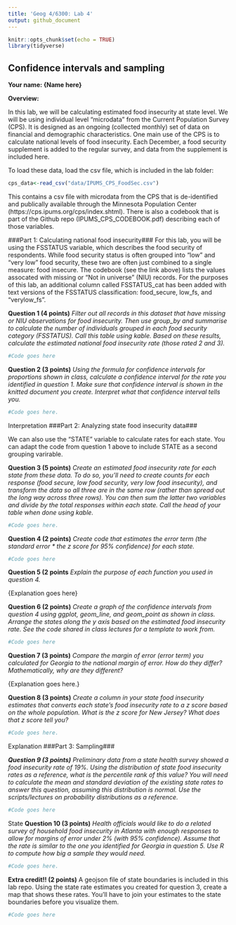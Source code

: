 ```yaml
---
title: 'Geog 4/6300: Lab 4'
output: github_document
---
```


```r
knitr::opts_chunk$set(echo = TRUE)
library(tidyverse)
```

## Confidence intervals and sampling

**Your name: {Name here}**

**Overview:**

In this lab, we will be calculating estimated food insecurity at state level. We will be using individual level “microdata” from the Current Population Survey (CPS). It is designed as an ongoing (collected monthly) set of data on financial and demographic characteristics. One main use of the CPS is to calculate national levels of food insecurity. Each December, a food security supplement is added to the regular survey, and data from the supplement is included here.

To load these data, load the csv file, which is included in the lab folder:

```r
cps_data<-read_csv("data/IPUMS_CPS_FoodSec.csv")
```

This contains a csv file with microdata from the CPS that is de-identified and publically available through the Minnesota Population Center (https://cps.ipums.org/cps/index.shtml). There is also a codebook that is part of the Github repo (IPUMS_CPS_CODEBOOK.pdf) describing each of those variables.

###Part 1: Calculating national food insecurity###
For this lab, you will be using the FSSTATUS variable, which describes the food security of respondents. While food security status is often grouped into “low” and “very low” food security, these two are often just combined to a single measure: food insecure. The codebook (see the link above) lists the values assocated with missing or "Not in universe" (NIU) records. For the purposes of this lab, an additional column called FSSTATUS_cat has been added with text versions of the FSSTATUS classification: food_secure, low_fs, and "verylow_fs".

**Question 1 (4 points)** _Filter out all records in this dataset that have missing or NIU observations for food insecurity. Then use group_by and summarise to calculate the number of individuals grouped in each food security category (FSSTATUS).  Call this table using kable. Based on these results, calculate the estimated national food insecurity rate (those rated 2 and 3)._

```r
#Code goes here
```

**Question 2 (3 points)** _Using the formula for confidence intervals for proportions shown in class, calculate a confidence interval for the rate you identified in question 1. Make sure that confidence interval is shown in the knitted document you create. Interpret what that confidence interval tells you._

```r
#Code goes here. 
```

{Interpretation goes here.}

###Part 2: Analyzing state food insecurity data###

We can also use the "STATE" variable to calculate rates for each state. You can adapt the code from question 1 above to include STATE as a second grouping varirable. 

**Question 3 (5 points)** _Create an estimated food insecurity rate for each state from these data. To do so, you'll need to create counts for each response (food secure, low food security, very low food insecurity), and transform the data so all three are in the same row (rather than spread out the long way across three rows). You can then sum the latter two variables and divide by the total responses within each state. Call the head of your table when done using kable._

```r
#Code goes here.
```


**Question 4 (2 points)** _Create code that estimates the error term (the standard error * the z score for 95% confidence) for each state._

```r
#Code goes here
```

**Question 5 (2 points** _Explain the purpose of each function you used in question 4._

{Explanation goes here}

**Question 6 (2 points)** _Create a graph of the confidence intervals from question 4 using ggplot, geom_line, and geom_point as shown in class. Arrange the states along the y axis based on the estimated food insecurity rate. See the code shared in class lectures for a template to work from._

```r
#Code goes here
```

**Question 7 (3 points)** _Compare the margin of error (error term) you calculated for Georgia to the national margin of error. How do they differ? Mathematically, why are they different?_

{Explanation goes here.}

**Question 8 (3 points)** _Create a column in your state food insecurity estimates that converts each state's food insecurity rate to a z score based on the whole population. What is the z score for New Jersey? What does that z score tell you?_

```r
#Code goes here.
```

{Explanation goes here.}

###Part 3: Sampling###

***Question 9 (3 points)*** _Preliminary data from a state health survey showed a food insecurity rate of 19%. Using the distribution of state food insecurity rates as a reference, what is the percentile rank of this value? You will need to calculate the mean and standard deviation of the existing state rates to answer this question, assuming this distribution is normal. Use the scripts/lectures on probability distributions as a reference._

```r
#Code goes here
```

{State the percentile ranking here.}

**Question 10 (3 points)** _Health officials would like to do a related survey of household food insecurity in Atlanta with enough responses to allow for margins of error under 2% (with 95% confidence). Assume that the rate is similar to the one you identified for Georgia in question 5.  Use R to compute how big a sample they would need._ 

```r
#Code goes here.
```

**Extra credit!! (2 points)**
A geojson file of state boundaries is included in this lab repo. Using the state rate estimates you created for question 3, create a map that shows these rates. You'll have to join your estimates to the state boundaries before you visualize them.

```r
#Code goes here
```


